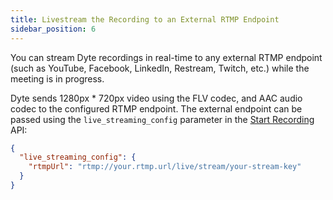 ```yaml
---
title: Livestream the Recording to an External RTMP Endpoint
sidebar_position: 6
---
```


You can stream Dyte recordings in real-time to any external RTMP endpoint (such as YouTube, Facebook, LinkedIn, Restream, Twitch, etc.) while the meeting is in progress.

Dyte sends 1280px \* 720px video using the FLV codec, and AAC audio codec to the
configured RTMP endpoint. The external endpoint can be passed using the
`live_streaming_config` parameter in the
[Start Recording](/api/?v=v2#/operations/start_recording) API:

```json
{
  "live_streaming_config": {
    "rtmpUrl": "rtmp://your.rtmp.url/live/stream/your-stream-key"
  }
}
```
